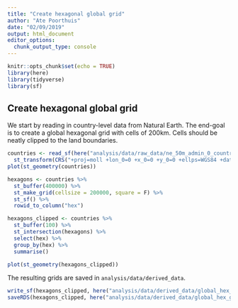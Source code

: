```yaml
---
title: "Create hexagonal global grid"
author: "Ate Poorthuis"
date: "02/09/2019"
output: html_document
editor_options: 
  chunk_output_type: console
---
```


```r
knitr::opts_chunk$set(echo = TRUE)
library(here)
library(tidyverse)
library(sf)
```

## Create hexagonal global grid

We start by reading in country-level data from Natural Earth. The end-goal is to create a global hexagonal grid with cells of 200km. Cells should be neatly clipped to the land boundaries.

```r
countries <- read_sf(here("analysis/data/raw_data/ne_50m_admin_0_countries/")) %>% 
  st_transform(CRS("+proj=moll +lon_0=0 +x_0=0 +y_0=0 +ellps=WGS84 +datum=WGS84 +units=m +no_defs"))
plot(st_geometry(countries))
```

```r
hexagons <- countries %>% 
  st_buffer(400000) %>% 
  st_make_grid(cellsize = 200000, square = F) %>% 
  st_sf() %>% 
  rowid_to_column("hex")

hexagons_clipped <- countries %>% 
  st_buffer(100) %>% 
  st_intersection(hexagons) %>% 
  select(hex) %>% 
  group_by(hex) %>% 
  summarise()

plot(st_geometry(hexagons_clipped))
```

The resulting grids are saved in `analysis/data/derived_data`.

```r
write_sf(hexagons_clipped, here("analysis/data/derived_data/global_hex_grid.geojson"))
saveRDS(hexagons_clipped, here("analysis/data/derived_data/global_hex_grid.rds"))
```

